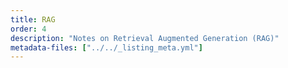 ```yaml
---
title: RAG
order: 4
description: "Notes on Retrieval Augmented Generation (RAG)"
metadata-files: ["../../_listing_meta.yml"]
---
```

